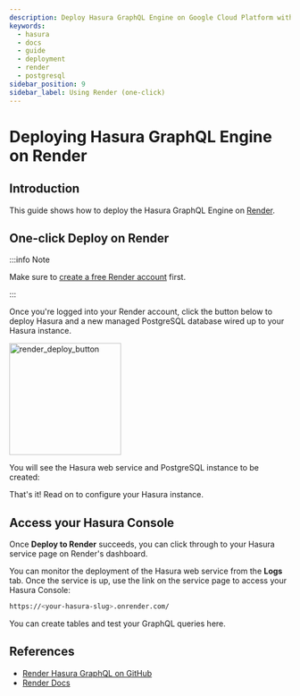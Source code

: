 ```yaml
---
description: Deploy Hasura GraphQL Engine on Google Cloud Platform with Kubernetes engine and Cloud SQL
keywords:
  - hasura
  - docs
  - guide
  - deployment
  - render
  - postgresql
sidebar_position: 9
sidebar_label: Using Render (one-click)
---
```



# Deploying Hasura GraphQL Engine on Render

## Introduction

This guide shows how to deploy the Hasura GraphQL Engine on [Render](https://render.com).

## One-click Deploy on Render

:::info Note

Make sure to [create a free Render account](https://render.com/register) first.

:::

Once you're logged into your Render account, click the button below to deploy Hasura and a new managed PostgreSQL
database wired up to your Hasura instance.

[<img src="https://render.com/images/deploy-to-render-button.svg" className="no-shadow" width="200" alt="render_deploy_button" />](https://render.com/deploy?repo=https://github.com/render-examples/hasura-graphql)

You will see the Hasura web service and PostgreSQL instance to be created:

<Thumbnail src="/img/deployment/deploy-to-render-hasura.png" alt="Deploy To Render Hasura Page" />

That's it! Read on to configure your Hasura instance.

## Access your Hasura Console

Once **Deploy to Render** succeeds, you can click through to your Hasura service page on Render's dashboard.

<Thumbnail src="/img/deployment/deploy-to-render-hasura-header.png" alt="Render Hasura Header" />

You can monitor the deployment of the Hasura web service from the **Logs** tab. Once the service is up, use the link on
the service page to access your Hasura Console:

```bash
https://<your-hasura-slug>.onrender.com/
```

You can create tables and test your GraphQL queries here.

## References

- [Render Hasura GraphQL on GitHub](https://github.com/render-examples/hasura-graphql)
- [Render Docs](https://render.com/docs)
